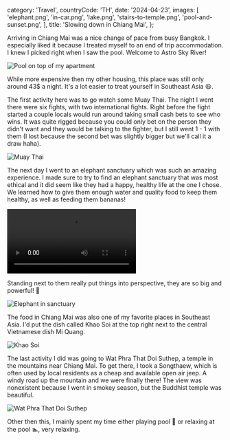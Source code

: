   category: 'Travel',
  countryCode: 'TH',
  date: '2024-04-23',
  images: [
    'elephant.png',
    'in-car.png',
    'lake.png',
    'stairs-to-temple.png',
    'pool-and-sunset.png',
  ],
  title: 'Slowing down in Chiang Mai',
};

Arriving in Chiang Mai was a nice change of pace from busy Bangkok. I especially liked it because I treated myself to an end of trip accommodation. I knew I picked right when I saw the pool. Welcome to Astro Sky River!

![Pool on top of my apartment](/chiang-mai/pool.png 'Pool on top of my apartment')

While more expensive then my other housing, this place was still only around 43$ a night. It's a lot easier to treat yourself in Southeast Asia 😆.

The first activity here was to go watch some Muay Thai. The night I went there were six fights, with two international fights. Right before the fight started a couple locals would run around taking small cash bets to see who wins. It was quite rigged because you could only bet on the person they didn't want and they would be talking to the fighter, but I still went 1 - 1 with them (I lost because the second bet was slightly bigger but we'll call it a draw haha).

![Muay Thai](/chiang-mai/muay-thai.png 'Muay Thai')

The next day I went to an elephant sanctuary which was such an amazing experience. I made sure to try to find an elephant sanctuary that was most ethical and it did seem like they had a happy, healthy life at the one I chose. We learned how to give them enough water and quality food to keep them healthy, as well as feeding them bananas!

<video controls>
  <source src='/chiang-mai/elephant.mov' type='video/mp4' />
</video>

Standing next to them really put things into perspective, they are so big and powerful! 🐘

![Elephant in sanctuary](/chiang-mai/elephant-big.png 'Elephant in sanctuary')

The food in Chiang Mai was also one of my favorite places in Southeast Asia. I'd put the dish called Khao Soi at the top right next to the central Vietnamese dish Mi Quang.

![Khao Soi](/chiang-mai/khao-soi.png 'Khao Soi')

The last activity I did was going to Wat Phra That Doi Suthep, a temple in the mountains near Chiang Mai. To get there, I took a Songthaew, which is often used by local residents as a cheap and available open air jeep. A windy road up the mountain and we were finally there! The view was nonexistent because I went in smokey season, but the Buddhist temple was beautiful.

![Wat Phra That Doi Suthep](/chiang-mai/temple.png 'Wat Phra That Doi Suthep')

Other then this, I mainly spent my time either playing pool 🎱 or relaxing at the pool 🏊, very relaxing.
